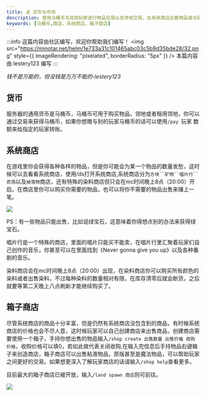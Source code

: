 ```yaml
---
title: 💰 货币与市场
description: 使用马桶币与其他玩家进行物品交易以及领地交易，在系统商店出售物品或与别的玩家交易来赚取马桶币。
keywords: [马桶币,商店，系统商店，箱子商店]
---
```


:::info 这篇内容由社区编写，欢迎你帮助我们编写！
<img
  src="https://minotar.net/helm/1e733a31c101465abc03c5b9d35bde28/32.png"
  style={{ imageRendering: "pixelated", borderRadius: "5px" }}
/> 本篇内容由 lestery123 编写
:::

*钱不是万能的，但没钱是万万不能的-lestery123*

## 货币

服务器的通用货币是马桶币，马桶币可用于购买物品，领地或者租用领地，你可以通过交易来获得马桶币，如果你想赠与别的玩家马桶币的话可以使用`/pay `玩家 数额来给指定的玩家转账。

## 系统商店

在游戏里你会获得各种各样的物品，但是你可能会为某一个物品的数量发愁，这时候可以去看看系统商店，使用/ds打开系统商店,系统商店分为`方块``矿物``唱片行``农场`以及`掉落物`商店，还有特殊的染料商店但只会在mc时间晚上8点（20:00）开启。在商店里你可以购买你需要的物品，也可以将你不需要的物品出售来赚上一笔。

![](/img/shop/Server-shop.png)

PS：有一些物品只能出售，比如说绿宝石，这意味着你得想点别的办法来获得绿宝石。

唱片行是一个特殊的商店，里面的唱片只能买不能卖，在唱片行里汇聚着玩家们自己创作的音乐，你甚至可以在里面找到《Never gonna give you up》以及各种番剧的音乐。

染料商店会在mc时间晚上8点（20:00）出现，在染料商店你可以购买所有颜色的染料或者出售染料，不过每种染料的数量相对有限，在库存清零后就会断货，之后就要等第二天晚上八点刷新才能继续购买了。

## 箱子商店

尽管系统商店的商品十分丰富，但是仍然有系统商店没包含到的商品，有时候系统商店的价格也会不尽人意，这时候玩家可以自己创建商店来出售商品，创建商店需要使用一个箱子，手持你想出售的物品输入`/shop create 出售数量 出售价格 收购价格`，收购价格可以填0，若如此做代表关闭收购,在输入完信息后手持物品右键箱子来创造商店，箱子商店可以出售粘液物品，原版甚至是魔法物品，可以帮助玩家之间更好的交易。如果想更深入了解玩家商店的话请输入`/shop help`查看更多。

目前最大的箱子商店已被开放，输入`/land spawn 商店`则可前往。

![](/img/shop/Chest-shop.png)